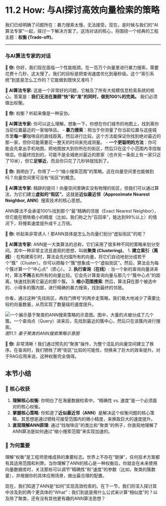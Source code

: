 # 11.2 How: 与AI探讨高效向量检索的策略

我们已经明确了问题所在：暴力搜索太慢，无法接受。现在，是时候与我们的“AI算法专家”一起，探讨一下解决方案了。这场对话的核心，将围绕一个经典的工程主题：**权衡 (Trade-off)**。

---

### 与AI算法专家的对话

**👤 你:** 你好，我们现在面临一个性能瓶颈。在一百万个向量里进行暴力搜索，需要花费十几秒，这太慢了。我们的目标是把查询速度优化到毫秒级。这个“索引系统”到底是怎么工作的？它能做到既快又准吗？

**🤖 AI算法专家:** 这是一个非常好的问题，它触及了所有大规模信息检索系统的核心。答案是：**我们无法在兼顾“快”和“准”的同时，做到100%的完美。** 我们必须做出权衡。

**👤 你:** 权衡？听起来像是一种妥协。

**🤖 AI算法专家:** 你可以这么理解。想象一下，你想在你们城市的地图上，找到离你当前位置最近的一家咖啡店。
-   **暴力搜索**：相当于你测量了你当前位置与这座城市里**每一家**咖啡店的直线距离，然后进行比较。这个方法能保证你找到绝对最近的那一家，但你可能需要花一整天的时间来完成测量。
-   **一个更聪明的方法**：你可能会先拿出手机地图，把地图放大到你所在的街区，然后只在这个小范围内寻找咖啡店。你最终找到的，可能不是全城绝对最近的那家（也许另一条街上有一家只近了10米），但它**足够近**，而且你只花了几秒钟就找到了。

**👤 你:** 我明白了。你用了一个“缩小搜索范围”的策略。这在向量空间里也能做到吗？向量空间里可没有“街区”的概念。

**🤖 AI算法专家:** 精辟的提问！向量空间里确实没有物理的街区，但我们可以通过算法，为它们建立**虚拟的“街区”**。这就是**近似最近邻（Approximate Nearest Neighbor, ANN）**搜索技术的核心思想。

ANN算法不会承诺100%找到那个“最”精确的邻居（Exact Nearest Neighbor），但它能在牺牲极小的精度（比如，我们称之为“召回率”，能达到99%以上）的情况下，将搜索速度提升成千上万倍。

**👤 你:** 听起来非常诱人！那ANN具体是怎么为向量们划分“虚拟街区”的呢？

**🤖 AI算法专家:** ANN是一大类算法的总称，它们采用了很多种不同的策略来划分空间。其中一种非常主流且直观的思想，叫做**聚类 (Clustering)**。
1.  **建立索引（离线）**: 在构建索引时，算法会先扫描所有的向量，将它们自动地划分成若干个“簇”（Cluster）。你可以把每个“簇”想象成一个“虚拟街区”。然后，算法会为每个簇计算一个“中心点”（质心）。
2.  **执行查询（在线）**: 当一个新的查询向量进来时，算法**不再**去和所有的向量比较。它会先计算查询向量与那几个“簇中心点”的距离，快速找到离它最近的那个簇。
3.  **缩小范围搜索**: 然后，算法**只**在那个被选中的、小得多的簇内部，进行精确的暴力搜索，找到最终的邻居。

你看，通过这种“先找街区，再找门牌号”的两步走策略，我们极大地减少了需要比较的向量数量，从而实现了数量级的速度提升。

![一个展示基于聚类的ANN搜索策略的示意图。图中，大量的点被分成了几个簇。一个查询点（Query）进来后，先找到最近的簇中心，然后只在该簇内进行搜索。](https://i.imgur.com/vH2gI0A.png)
*图11.1: 基于聚类的ANN搜索策略示意图*

**👤 你:** 非常清晰！我们通过预先的“聚类”操作，为整个混乱的向量空间建立了秩序。在查询时，我们牺牲了跨“街区”比较的可能性，但换来了巨大的效率提升。对于RAG应用来说，这种权衡完全值得。

## 本节小结

### 🎯 核心收获
1.  **理解核心权衡**: 你明白了在海量数据检索中，“精确性 vs. 速度”是一个必须面对的核心权衡。
2.  **掌握核心策略**: 你知道了**近似最近邻（ANN）**是解决这个权衡问题的核心策略，其思想是通过牺牲可接受范围内的微小精度，来换取巨大的速度提升。
3.  **直观理解ANN原理**: 通过“找咖啡店”的类比和“聚类”的例子，你直观地理解了ANN算法是如何通过“缩小搜索范围”来实现加速的。

### 🤔 为何重要
理解“权衡”是工程师思维成熟的重要标志。世界上不存在“银弹”，任何技术方案都有其适用范围和利弊。当你理解了ANN的核心是一种权衡后，你就会在未来使用向量数据库时，关注那些可以调节“精确性”和“速度”的参数（比如，聚类的簇数量），并根据你的具体应用场景，做出最合理的配置。

现在，我们知道了ANN是“如何”实现高效检索的。在下一节，我们将深入探讨其中涉及到的两个更具体的“What”：我们到底是用什么公式来计算“相似度”的？以及除了聚类，还有没有其他更有趣的ANN算法思想？ 